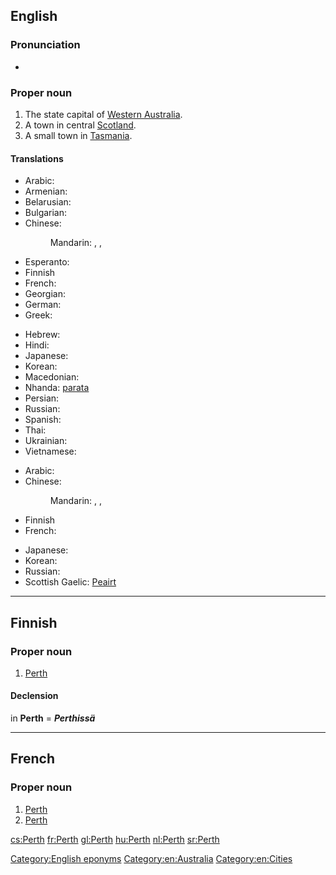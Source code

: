 ==English==
{{wikipedia}}

===Pronunciation===
* {{IPA|/ˈpɝθ/}}

===Proper noun===
{{en-proper noun}}

# The state capital of [[Western Australia]].
# A town in central [[Scotland]].
# A small town in [[Tasmania]].

====Translations====
{{trans-top|in Western Australia}}
* Arabic: {{t-|ar|بيرث|m|tr=birṯ}}
* Armenian: {{t-|hy|Պերտ|tr=Pert|sc=Armn}}
* Belarusian: {{t-|be|Перт|m|tr=Pert}}
* Bulgarian: {{t-|bg|Пърт|m|tr=Pǎrt}}
* Chinese:
*: Mandarin: {{t|cmn|佩斯|tr=Pèisī|sc=Hani}}, {{t|cmn|珀斯|tr=Pòsī|sc=Hani}}, {{t|cmn|柏斯|tr=Bòsī|sc=Hani}}
* Esperanto: {{t-|eo|Perto}}
* Finnish {{t-|fi|Perth}}
* French: {{t+|fr|Perth}}
* Georgian: {{t-|ka|პერთი|tr=pʼerti|sc=Geor}}
* German: {{t-|de|Perth|n}}
* Greek: {{t-|el|Περθ|n|tr=Perth}}
{{trans-mid}}
* Hebrew: {{t-|he|פרת'}}
* Hindi: {{t-|hi|पर्थ|tr=parth}}
* Japanese: {{t-|ja|パース|tr=Pāsu}}
* Korean: {{t-|ko|퍼스|tr=Peoseu|sc=Hang}}
* Macedonian: {{t-|mk|Перт|m|tr=Pert}}
* Nhanda: [[parata]]
* Persian: {{t-|fa|پرث|tr=Pers}}
* Russian: {{t+|ru|Перт|m|tr=Pɛrt, Pert}}
* Spanish: {{t-|es|Perth|m}}
* Thai: {{t-|th|เพิร์ท|tr=pêrt}}
* Ukrainian: {{t-|uk|Перт|m|tr=Pert}}
* Vietnamese: {{t-|vi|Perth}}
{{trans-bottom}}

{{trans-top|in Scotland}}
* Arabic: {{t-|ar|بيرث|m|tr=birṯ}}
* Chinese:
*: Mandarin: {{t|cmn|佩斯|tr=Pèisī|sc=Hani}}, {{t|cmn|珀斯|tr=Pòsī|sc=Hani}}, {{t|cmn|柏斯|tr=Bòsī|sc=Hani}}
* Finnish {{t-|fi|Perth}}
* French: {{t+|fr|Perth}}
{{trans-mid}}
* Japanese: {{t-|ja|パース|tr=Pāsu}}
* Korean: {{t-|ko|퍼스|tr=Peoseu|sc=Hang}}
* Russian: {{t+|ru|Перт|m|tr=Pɛrt, Pert}}
* Scottish Gaelic: [[Peairt]]
{{trans-bottom}}

[[Category:English eponyms]]
[[Category:en:Australia]]
[[Category:en:Cities]]

----

==Finnish==

===Proper noun===
{{fi-proper noun}}

# [[Perth#English|Perth]] {{gloss|any place called Perth in English}}

====Declension====
in '''Perth''' = '''''Perthissä''''' {{qualifier|inessive}}
{{fi-decl-risti|Perth|||ä|nopl=1|i=0}}

----

==French==
{{wikipedia|lang=fr}}

===Proper noun===
{{fr-proper noun}}

# [[Perth#English|Perth]] {{gloss|in Australia}}
# [[Perth#English|Perth]] {{gloss|in Scotland}}

[[cs:Perth]]
[[fr:Perth]]
[[gl:Perth]]
[[hu:Perth]]
[[nl:Perth]]
[[sr:Perth]]